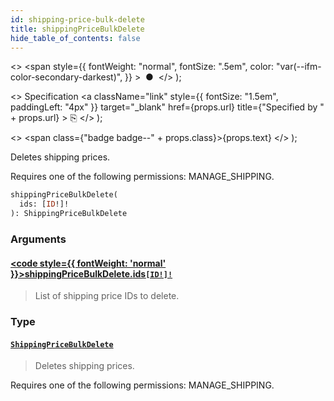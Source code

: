 ```yaml
---
id: shipping-price-bulk-delete
title: shippingPriceBulkDelete
hide_table_of_contents: false
---
```


  <>
    <span
      style={{
        fontWeight: "normal",
        fontSize: ".5em",
        color: "var(--ifm-color-secondary-darkest)",
      }}
    >
      &nbsp;●&nbsp;
    </span>
  </>
);

  <>
    Specification
    <a
      className="link"
      style={{ fontSize: "1.5em", paddingLeft: "4px" }}
      target="\_blank"
      href={props.url}
      title={"Specified by " + props.url}
    >
      ⎘
    </a>
  </>
);

  <>
    <span class={"badge badge--" + props.class}>{props.text}</span>
  </>
);

Deletes shipping prices.

Requires one of the following permissions: MANAGE_SHIPPING.

```graphql
shippingPriceBulkDelete(
  ids: [ID!]!
): ShippingPriceBulkDelete
```

### Arguments

#### [<code style={{ fontWeight: 'normal' }}>shippingPriceBulkDelete.<b>ids</b></code>](#)<Bullet />[`[ID!]!`](../../../developer/api-reference/scalars/id) <Badge class="secondary" text="non-null"/> <Badge class="secondary" text="scalar"/>

> List of shipping price IDs to delete.

### Type

#### [`ShippingPriceBulkDelete`](../../../developer/api-reference/objects/shipping-price-bulk-delete) <Badge class="secondary" text="object"/>

> Deletes shipping prices.

Requires one of the following permissions: MANAGE_SHIPPING.

>
